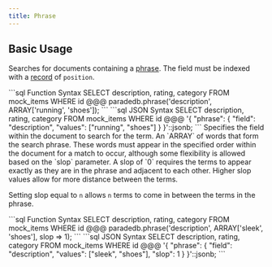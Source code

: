 ```yaml
---
title: Phrase
---
```


## Basic Usage

Searches for documents containing a [phrase](/documentation/concepts/phrase).
The field must be indexed with a [record](/documentation/indexing/record) of `position`.

<CodeGroup>
```sql Function Syntax
SELECT description, rating, category
FROM mock_items
WHERE id @@@ paradedb.phrase('description', ARRAY['running', 'shoes']);
```
```sql JSON Syntax
SELECT description, rating, category
FROM mock_items
WHERE id @@@
'{
    "phrase": {
        "field": "description",
        "values": ["running", "shoes"]
    }
}'::jsonb;
```
</CodeGroup>

<ParamField body="field" required>
  Specifies the field within the document to search for the term.
</ParamField>
<ParamField body="phrases" required>
  An `ARRAY` of words that form the search phrase. These words must appear in
  the specified order within the document for a match to occur, although some
  flexibility is allowed based on the `slop` parameter.
</ParamField>
<ParamField body="slop" default={0}>
  A slop of `0` requires the terms to appear exactly as they are in the phrase
  and adjacent to each other. Higher slop values allow for more distance between
  the terms.
</ParamField>

Setting slop equal to `n` allows `n` terms to come in between the terms in the phrase.

<CodeGroup>
```sql Function Syntax
SELECT description, rating, category
FROM mock_items
WHERE id @@@ paradedb.phrase('description', ARRAY['sleek', 'shoes'], slop => 1);
```
```sql JSON Syntax
SELECT description, rating, category
FROM mock_items
WHERE id @@@
'{
    "phrase": {
        "field": "description",
        "values": ["sleek", "shoes"],
        "slop": 1
    }
}'::jsonb;
```
</CodeGroup>
